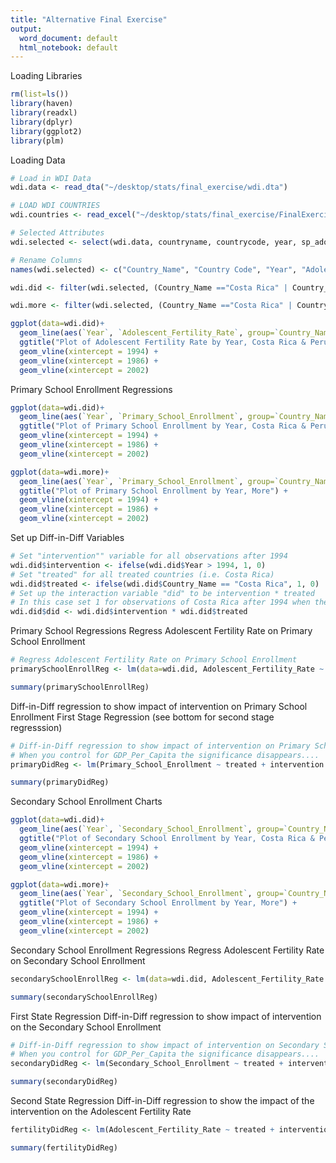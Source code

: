 ```yaml
---
title: "Alternative Final Exercise"
output:
  word_document: default
  html_notebook: default
---
```

Loading Libraries
```r
rm(list=ls())
library(haven)
library(readxl)
library(dplyr)
library(ggplot2)
library(plm)
```
Loading Data
```r
# Load in WDI Data
wdi.data <- read_dta("~/desktop/stats/final_exercise/wdi.dta")

# LOAD WDI COUNTRIES
wdi.countries <- read_excel("~/desktop/stats/final_exercise/FinalExercise/Country.xlsx")
```

```r
# Selected Attributes
wdi.selected <- select(wdi.data, countryname, countrycode, year, sp_ado_tfrt, se_sec_enrr, se_sec_enrr_fe, se_sec_enrr_ma, ny_gdp_pcap_cd, si_pov_gini, sp_pop_totl_fe_zs, se_com_durs, sp_dyn_conu_zs, sp_uwt_tfrt, sp_pop_totl, sh_sta_mmrt_ne, sp_rur_totl_zs, sl_tlf_0714_fe_zs, sl_tlf_acti_1524_fe_ne_zs, se_prm_enrr)

# Rename Columns
names(wdi.selected) <- c("Country_Name", "Country Code", "Year", "Adolescent_Fertility_Rate","Secondary_School_Enrollment", "Female_Secondary_School_Enrollment", "Male_Secondary_School_Enrollment", "GDP_Per_Capita", "GINI", "Percent_Female", "Compulsory_Education", "Contraceptive Prevalence", "Unmet Need for Contraception", "Population", "Maternal_Mortality_Rate", "Percent_Rural_Population", "Female_Child_Employment", "Female_Labor_Force_Participation", "Primary_School_Enrollment")

wdi.did <- filter(wdi.selected, (Country_Name =="Costa Rica" | Country_Name=="Peru") & (Year >= 1978 & Year <= 2014))

wdi.more <- filter(wdi.selected, (Country_Name =="Costa Rica" | Country_Name=="Peru" | Country_Name=="Panama" | Country_Name=="Guatemala" | Country_Name=="Honduras" | Country_Name=="Dominican Republic" | Country_Name=="Ecuador" | Country_Name=="Venezuela, RB" | Country_Name=="Colombia" | Country_Name=="Paraguay") & (Year >= 1982 & Year <= 2010))

ggplot(data=wdi.did)+ 
  geom_line(aes(`Year`, `Adolescent_Fertility_Rate`, group=`Country_Name`, colour=`Country_Name`),) +  
  ggtitle("Plot of Adolescent Fertility Rate by Year, Costa Rica & Peru") +
  geom_vline(xintercept = 1994) +
  geom_vline(xintercept = 1986) +
  geom_vline(xintercept = 2002)
```
Primary School Enrollment Regressions
```r
ggplot(data=wdi.did)+ 
  geom_line(aes(`Year`, `Primary_School_Enrollment`, group=`Country_Name`, colour=`Country_Name`),) +
  ggtitle("Plot of Primary School Enrollment by Year, Costa Rica & Peru") +
  geom_vline(xintercept = 1994) +
  geom_vline(xintercept = 1986) +
  geom_vline(xintercept = 2002)

ggplot(data=wdi.more)+ 
  geom_line(aes(`Year`, `Primary_School_Enrollment`, group=`Country_Name`, colour=`Country_Name`),) +
  ggtitle("Plot of Primary School Enrollment by Year, More") +
  geom_vline(xintercept = 1994) +
  geom_vline(xintercept = 1986) +
  geom_vline(xintercept = 2002)
```
Set up Diff-in-Diff Variables
```r
# Set "intervention"" variable for all observations after 1994
wdi.did$intervention <- ifelse(wdi.did$Year > 1994, 1, 0)
# Set "treated" for all treated countries (i.e. Costa Rica)
wdi.did$treated <- ifelse(wdi.did$Country_Name == "Costa Rica", 1, 0)
# Set up the interaction variable "did" to be intervention * treated
# In this case set 1 for observations of Costa Rica after 1994 when the intervention occured
wdi.did$did <- wdi.did$intervention * wdi.did$treated
```
Primary School Regressions
Regress Adolescent Fertility Rate on Primary School Enrollment
```r
# Regress Adolescent Fertility Rate on Primary School Enrollment
primarySchoolEnrollReg <- lm(data=wdi.did, Adolescent_Fertility_Rate ~ Primary_School_Enrollment + GDP_Per_Capita)

summary(primarySchoolEnrollReg)
```
Diff-in-Diff regression to show impact of intervention on Primary School Enrollment
First Stage Regression (see bottom for second stage regresssion)
```r
# Diff-in-Diff regression to show impact of intervention on Primary School Enrollment
# When you control for GDP_Per_Capita the significance disappears....
primaryDidReg <- lm(Primary_School_Enrollment ~ treated + intervention + did, data = wdi.did)

summary(primaryDidReg)
```
Secondary School Enrollment Charts
```r
ggplot(data=wdi.did)+ 
  geom_line(aes(`Year`, `Secondary_School_Enrollment`, group=`Country_Name`, colour=`Country_Name`),) +
  ggtitle("Plot of Secondary School Enrollment by Year, Costa Rica & Peru") +
  geom_vline(xintercept = 1994) +
  geom_vline(xintercept = 1986) +
  geom_vline(xintercept = 2002)

ggplot(data=wdi.more)+ 
  geom_line(aes(`Year`, `Secondary_School_Enrollment`, group=`Country_Name`, colour=`Country_Name`),) +
  ggtitle("Plot of Secondary School Enrollment by Year, More") +
  geom_vline(xintercept = 1994) +
  geom_vline(xintercept = 1986) +
  geom_vline(xintercept = 2002)
```
Secondary School Enrollment Regressions
Regress Adolescent Fertility Rate on Secondary School Enrollment
```r
secondarySchoolEnrollReg <- lm(data=wdi.did, Adolescent_Fertility_Rate ~ Secondary_School_Enrollment + GDP_Per_Capita)

summary(secondarySchoolEnrollReg)

```
First State Regression
Diff-in-Diff regression to show impact of intervention on the Secondary School Enrollment
```r

# Diff-in-Diff regression to show impact of intervention on Secondary School Enrollment
# When you control for GDP_Per_Capita the significance disappears....
secondaryDidReg <- lm(Secondary_School_Enrollment ~ treated + intervention + did, data = wdi.did)

summary(secondaryDidReg)
```
Second State Regression
Diff-in-Diff regression to show the impact of the intervention on the Adolescent Fertility Rate
```r
fertilityDidReg <- lm(Adolescent_Fertility_Rate ~ treated + intervention + did + GDP_Per_Capita, data = wdi.did)

summary(fertilityDidReg)
```


